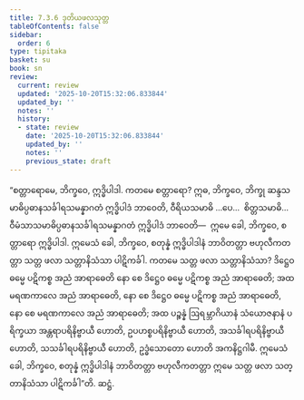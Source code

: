 ```yaml
---
title: 7.3.6 ဒုတိယဖလသုတ္တ
tableOfContents: false
sidebar:
  order: 6
type: tipitaka
basket: su
book: sn
review:
  current: review
  updated: '2025-10-20T15:32:06.833844'
  updated_by: ''
  notes: ''
  history:
  - state: review
    date: '2025-10-20T15:32:06.833844'
    updated_by: ''
    notes: ''
    previous_state: draft
---
```



<DynamicBreadcrumb />


<ReviewStatus review={frontmatter.review} showDetails={true} />

<HypothesisAnnotation frontmatter={frontmatter} />

<Division number="838" book="sn" e="ch" v="18" p="408">

<Paragraph number="1485" book="sn">
“စတ္တာရောမေ, ဘိက္ခဝေ, ဣဒ္ဓိပါဒါ. ကတမေ စတ္တာရော? ဣဓ, ဘိက္ခဝေ, ဘိက္ခု ဆန္ဒသမာဓိပ္ပဓာနသင်္ခါရသမန္နာဂတံ ဣဒ္ဓိပါဒံ ဘာဝေတိ, ဝီရိယသမာဓိ …ပေ…  စိတ္တသမာဓိ…  ဝီမံသာသမာဓိပ္ပဓာနသင်္ခါရသမန္နာဂတံ ဣဒ္ဓိပါဒံ ဘာဝေတိ—  ဣမေ ခေါ, ဘိက္ခဝေ, စတ္တာရော ဣဒ္ဓိပါဒါ. ဣမေသံ ခေါ, ဘိက္ခဝေ, စတုန္နံ ဣဒ္ဓိပါဒါနံ ဘာဝိတတ္တာ ဗဟုလီကတတ္တာ သတ္တ ဖလာ သတ္တာနိသံသာ ပါဋိကင်္ခါ.
</Paragraph>

<Paragraph number="1486" book="sn">
ကတမေ သတ္တ ဖလာ သတ္တာနိသံသာ? ဒိဋ္ဌေဝ ဓမ္မေ ပဋိကစ္စ အညံ အာရာဓေတိ နော စေ ဒိဋ္ဌေဝ ဓမ္မေ ပဋိကစ္စ အညံ အာရာဓေတိ; အထ မရဏကာလေ အညံ အာရာဓေတိ, နော စေ ဒိဋ္ဌေဝ ဓမ္မေ ပဋိကစ္စ အညံ အာရာဓေတိ, နော စေ မရဏကာလေ အညံ အာရာဓေတိ; အထ ပဉ္စန္နံ ဩရမ္ဘာဂိယာနံ သံယောဇနာနံ ပရိက္ခယာ အန္တရာပရိနိဗ္ဗာယီ ဟောတိ, ဥပဟစ္စပရိနိဗ္ဗာယီ ဟောတိ, အသင်္ခါရပရိနိဗ္ဗာယီ ဟောတိ, သသင်္ခါရပရိနိဗ္ဗာယီ ဟောတိ, ဥဒ္ဓံသောတော ဟောတိ အကနိဋ္ဌဂါမီ. ဣမေသံ ခေါ, ဘိက္ခဝေ, စတုန္နံ ဣဒ္ဓိပါဒါနံ ဘာဝိတတ္တာ ဗဟုလီကတတ္တာ ဣမေ သတ္တ ဖလာ သတ္တာနိသံသာ ပါဋိကင်္ခါ”တိ.

</Paragraph>
</Division>

<Paragraph number="1487" type="center" book="sn">
ဆဋ္ဌံ.
</Paragraph>